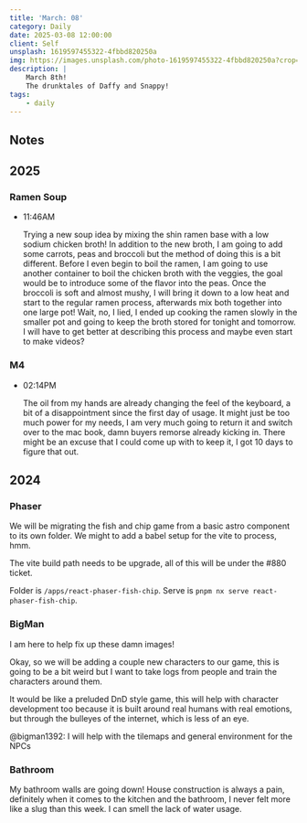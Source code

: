 ```yaml
---
title: 'March: 08'
category: Daily
date: 2025-03-08 12:00:00
client: Self
unsplash: 1619597455322-4fbbd820250a
img: https://images.unsplash.com/photo-1619597455322-4fbbd820250a?crop=entropy&cs=srgb&fm=jpg&ixid=MnwzNjM5Nzd8MHwxfHJhbmRvbXx8fHx8fHx8fDE2ODE3NDg2ODY&ixlib=rb-4.0.3&q=85
description: |
    March 8th!
    The drunktales of Daffy and Snappy!
tags:
    - daily
---
```



<Adsense />



## Notes

## 2025

### Ramen Soup

-   11:46AM

    Trying a new soup idea by mixing the shin ramen base with a low sodium chicken broth!
    In addition to the new broth, I am going to add some carrots, peas and broccoli but the method of doing this is a bit different.
    Before I even begin to boil the ramen, I am going to use another container to boil the chicken broth with the veggies, the goal would be to introduce some of the flavor into the peas.
    Once the broccoli is soft and almost mushy, I will bring it down to a low heat and start to the regular ramen process, afterwards mix both together into one large pot!
    Wait, no, I lied, I ended up cooking the ramen slowly in the smaller pot and going to keep the broth stored for tonight and tomorrow.
    I will have to get better at describing this process and maybe even start to make videos?

### M4

-   02:14PM

    The oil from my hands are already changing the feel of the keyboard, a bit of a disappointment since the first day of usage.
    It might just be too much power for my needs, I am very much going to return it and switch over to the mac book, damn buyers remorse already kicking in.
    There might be an excuse that I could come up with to keep it, I got 10 days to figure that out.

## 2024



### Phaser

We will be migrating the fish and chip game from a basic astro component to its own folder.
We might to add a babel setup for the vite to process, hmm.

The vite build path needs to be upgrade, all of this will be under the #880 ticket.

Folder is `/apps/react-phaser-fish-chip`.
Serve is `pnpm nx serve react-phaser-fish-chip`.


### BigMan

I am here to help fix up these damn images!

Okay, so we will be adding a couple new characters to our game, this is going to be a bit weird but I want to take logs from people and train the characters around them.

It would be like a preluded DnD style game, this will help with character development too because it is built around real humans with real emotions, but through the bulleyes of the internet, which is less of an eye.

@bigman1392: I will help with the tilemaps and general environment for the NPCs


### Bathroom

My bathroom walls are going down!
House construction is always a pain, definitely when it comes to the kitchen and the bathroom, I never felt more like a slug than this week.
I can smell the lack of water usage.
